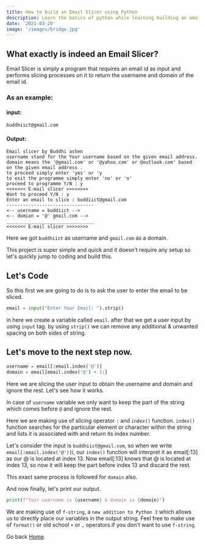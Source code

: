 ```yaml
---
title: How to build an Email Slicer using Python
description: Learn the basics of python while learning building an email slicer. Email Slicer is simply a program that requires an email id as input and performs slicing processes on it to return the username and domain of the email id.
date: '2021-03-20'
image: '/images/bridge.jpg'
---
```


## What exactly is indeed an Email Slicer?

Email Slicer is simply a program that requires an email id as input and performs slicing processes on it to return the username and domain of the email id.

### As an example:
#### input: 

```shell
buddhiict@gmail.com
```

#### Output:
```shell
Email slicer by Buddhi ashen
username stand for the Your username based on the given email address.
domain means the '@gmail.com' or '@yahoo.com' or @outlook.com' based on the given email address .
to proceed simply enter 'yes' or 'y
to exit the programme simply enter 'no' or 'n'
proceed to programme Y/N : y
<<<<<<< E-mail slicer >>>>>>>>
Want to proceed Y/N : y
Enter an email to slice : buddiict@gmail.com
--------------------------------
<-- username = buddiict -->
<-- domian = '@' gmail.com -->
________________________________
<<<<<<< E-mail slicer >>>>>>>>
```

Here we got ```buddhiict``` as username and ```gmail.com``` as a domain.

This project is super simple and quick and it doesn't require any setup so let's quickly jump to coding and build this.

## Let's Code
So this first we are going to do is to ask the user to enter the email to be sliced.

```python
email = input("Enter Your Email: ").strip()
```
in here we create a variable called ```email```. after that we get a user input by using ```input``` tag. by using ```strip()``` we can remove any additional & unwanted spacing on both sides of string.

## Let's move to the next step now.

```python
username = email[:email.index('@')]
domain = email[email.index('@') + 1:]
```
Here we are slicing the user input to obtain the username and domain and ignore the rest.
Let's see how it works.

In case of ```username``` variable we only want to keep the part of the string which comes before ```@``` and ignore the rest.

Here we are making use of slicing operator ```:``` and ```index()``` function. ```index()``` function searches for the particular element or character within the string and lists it is associated with and return its index number.

Let's consider the input is ```buddhiict@gmail.com```, so when we write ```email[:email.index('@')]```i, our ```index()``` function will interpret it as email[:13] as our @ is located at index 13. Now email[:13] knows that @ is located at index 13, so now it will keep the part before index 13 and discard the rest.

This exact same process is followed for ```domain``` also.


And now finally, let's print our output.

```python
print(f"Your username is {username} & domain is {domain}")
```
We are making use of ```f-string```, a ```new addition to Python 3``` which allows us to directly place our variables in the output string. Feel free to make use of ```format()``` or old school ```+``` or ```,``` operators if you don't want to use ```f-string```.

Go back [Home](/).